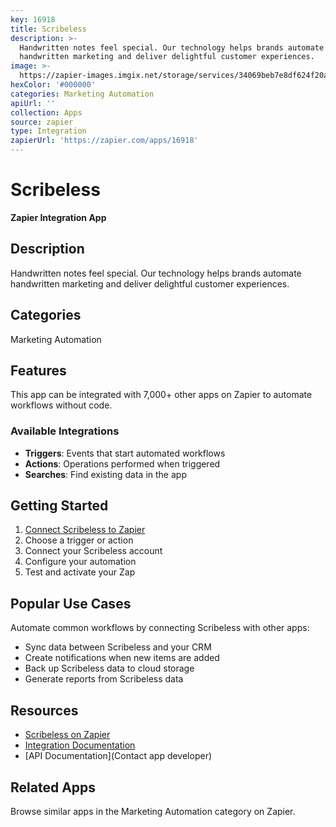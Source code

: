 ```yaml
---
key: 16918
title: Scribeless
description: >-
  Handwritten notes feel special. Our technology helps brands automate
  handwritten marketing and deliver delightful customer experiences.
image: >-
  https://zapier-images.imgix.net/storage/services/34069beb7e8df624f20a3d1814e87570.png?auto=format%2Ccompress&ixlib=python-3.0.0&q=50
hexColor: '#000000'
categories: Marketing Automation
apiUrl: ''
collection: Apps
source: zapier
type: Integration
zapierUrl: 'https://zapier.com/apps/16918'
---
```

# Scribeless

**Zapier Integration App**

## Description

Handwritten notes feel special. Our technology helps brands automate handwritten marketing and deliver delightful customer experiences.

## Categories

Marketing Automation

## Features

This app can be integrated with 7,000+ other apps on Zapier to automate workflows without code.

### Available Integrations

- **Triggers**: Events that start automated workflows
- **Actions**: Operations performed when triggered
- **Searches**: Find existing data in the app

## Getting Started

1. [Connect Scribeless to Zapier](https://zapier.com/apps/16918)
2. Choose a trigger or action
3. Connect your Scribeless account
4. Configure your automation
5. Test and activate your Zap

## Popular Use Cases

Automate common workflows by connecting Scribeless with other apps:

- Sync data between Scribeless and your CRM
- Create notifications when new items are added
- Back up Scribeless data to cloud storage
- Generate reports from Scribeless data

## Resources

- [Scribeless on Zapier](https://zapier.com/apps/16918)
- [Integration Documentation](https://zapier.com/apps/16918/integrations)
- [API Documentation](Contact app developer)

## Related Apps

Browse similar apps in the Marketing Automation category on Zapier.
